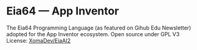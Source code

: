 # Eia64 — App Inventor

The Eia64 Programming Language (as featured on Gihub Edu Newsletter) adopted for the App Inventor ecosystem.
Open source under GPL V3 License: [XomaDev/EiaAI2](https://github.com/XomaDev/EiaAI2)